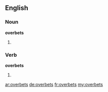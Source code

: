 ==English==

===Noun===
'''overbets'''

# {{plural of|overbet}}

===Verb===
'''overbets'''

# {{third-person singular of|overbet}}

[[ar:overbets]]
[[de:overbets]]
[[fr:overbets]]
[[my:overbets]]